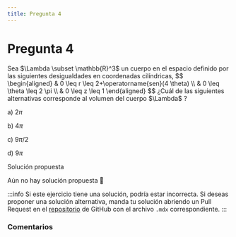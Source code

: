 ```yaml
---
title: Pregunta 4
---
```



# Pregunta 4

<div className="exercise">
Sea $\Lambda \subset \mathbb{R}^3$ un cuerpo en el espacio definido por las siguientes desigualdades en coordenadas cilíndricas,
$$
\begin{aligned}
& 0 \leq r \leq 2+\operatorname{sen}(4 \theta) \\
& 0 \leq \theta \leq 2 \pi \\
& 0 \leq z \leq 1
\end{aligned}
$$
¿Cuál de las siguientes alternativas corresponde al volumen del cuerpo $\Lambda$ ?

a) $2 \pi$

b) $4 \pi$

c) $9 \pi / 2$

d) $9 \pi$
</div>

<MDXDetails>
<summary>Solución propuesta</summary>

Aún no hay solución propuesta 🥲

:::info
Si este ejercicio tiene una solución, podría estar incorrecta. Si deseas proponer una solución alternativa, manda tu solución abriendo
un Pull Request en el [repositorio](https://github.com/crow-rojas/apuntes-fundamentals/pulls) de GitHub con el archivo
`.mdx` correspondiente.
:::

</MDXDetails>

### Comentarios

<Disqus
  url="https://crow-rojas.github.io/apuntes-fundamentals/docs/mathematics/calculus-1-2-3/exercises/2023-2/p04"
  identifier="docs/mathematics/calculus-1-2-3/exercises/2023-2/p04"
  title="2023-2 Cálculo I, II y III - Pregunta 04"
/>
